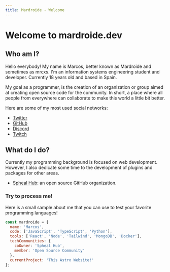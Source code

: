 ```yaml
---
title: Mardroide - Welcome
---
```


# Welcome to mardroide.dev

## Who am I?

Hello everybody! My name is Marcos, better known as Mardroide and sometimes as mrcxs. I'm an information systems engineering student and developer. Currently 18 years old and based in Spain.

My goal as a programmer, is the creation of an organization or group aimed at creating open source code for the community. In short, a place where all people from everywhere can collaborate to make this world a little bit better.

Here are some of my most used social networks:

- [Twitter](https://twitter.com/mrcxs86)
- [GitHub](https://github.com/Mardroide)
- [Discord](https://discord.gg/4WV4Ys65x7)
- [Twitch](https://www.twitch.tv/mrcxs)

## What do I do?

Currently my programming background is focused on web development. However, I also dedicate some time to the development of plugins and packages for other areas.

- [Spheal Hub](https://github.com/sphealhub): an open source GitHub organization.

### Try to process me!

Here is a small sample about me that you can use to test your favorite programming languages!

```js
const mardroide = {
  name: 'Marcos',
  code: ['JavaScript', 'TypeScript', 'Python'],
  tools: ['React', 'Node', 'Tailwind', 'MongoDB', 'Docker'],
  techCommunities: {
    coOwner: 'Spheal Hub',
    member: 'Open Source Community'
  },
  currentProject: 'This Astro Website!'
};
```
